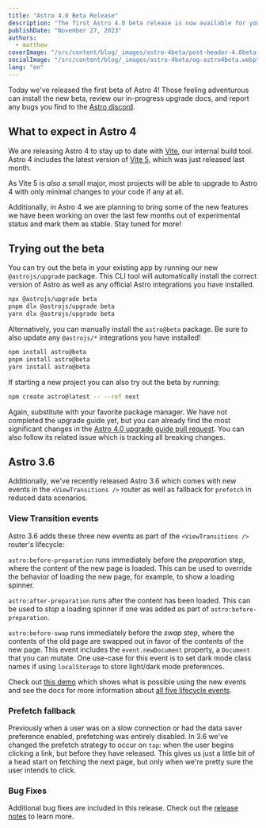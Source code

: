 ```yaml
---
title: "Astro 4.0 Beta Release"
description: "The first Astro 4.0 beta release is now available for you to try out in any existing Astro project! Stay tuned for more information about the upcoming Astro 4."
publishDate: "November 27, 2023"
authors:
  - matthew
coverImage: "/src/content/blog/_images/astro-4beta/post-header-4.0beta.webp"
socialImage: "/src/content/blog/_images/astro-4beta/og-astro4beta.webp"
lang: "en"
---
```


Today we've released the first beta of Astro 4! Those feeling adventurous can install the new beta, review our in-progress upgrade docs, and report any bugs you find to the [Astro discord](https://astro.build/chat).

## What to expect in Astro 4

We are releasing Astro 4 to stay up to date with [Vite](https://vitejs.dev/), our internal build tool. Astro 4 includes the latest version of [Vite 5](https://vitejs.dev/blog/announcing-vite5), which was just released last month.

As Vite 5 is *also* a small major, most projects will be able to upgrade to Astro 4 with only minimal changes to your code if any at all.

Additionally, in Astro 4 we are planning to bring some of the new features we have been working on over the last few months out of experimental status and mark them as stable. Stay tuned for more!

## Trying out the beta

You can try out the beta in your existing app by running our new `@astrojs/upgrade` package. This CLI tool will automatically install the correct version of Astro as well as any official Astro integrations you have installed.

```sh
npx @astrojs/upgrade beta
pnpm dlx @astrojs/upgrade beta
yarn dlx @astrojs/upgrade beta
```

Alternatively, you can manually install the `astro@beta` package. Be sure to also update any `@astrojs/*` integrations you have installed!

```sh
npm install astro@beta
pnpm install astro@beta
yarn install astro@beta
```

If starting a new project you can also try out the beta by running:

```sh
npm create astro@latest -- --ref next
```

Again, substitute with your favorite package manager. We have not completed the upgrade guide yet, but you can already find the most significant changes in the [Astro 4.0 upgrade guide pull request](https://github.com/withastro/docs/pull/5481). You can also follow its related issue which is tracking all breaking changes.

## Astro 3.6

Additionally, we've recently released Astro 3.6 which comes with new events in the `<ViewTransitions />` router as well as fallback for `prefetch` in reduced data scenarios.

### View Transition events

Astro 3.6 adds these three new events as part of the `<ViewTransitions />` router's lifecycle:

`astro:before-preparation` runs immediately before the *preparation* step, where the content of the new page is loaded. This can be used to override the behavior of loading the new page, for example, to show a loading spinner.

`astro:after-preparation` runs after the content has been loaded. This can be used to *stop* a loading spinner if one was added as part of `astro:before-preparation`.

`astro:before-swap` runs immediately before the *swap* step, where the contents of the old page are swapped out in favor of the contents of the new page. This event includes the `event.newDocument` property, a `Document` that you can mutate. One use-case for this event is to set dark mode class names if using `localStorage` to store light/dark mode preferences.

Check out [this demo](https://events-3bg.pages.dev/) which shows what is possible using the new events and see the docs for more information about [all five lifecycle events](https://docs.astro.build/en/guides/view-transitions/#lifecycle-events).

### Prefetch fallback

Previously when a user was on a slow connection or had the data saver preference enabled, prefetching was entirely disabled. In 3.6 we've changed the prefetch strategy to occur on `tap`: when the user begins clicking a link, but before they have released. This gives us just a little bit of a head start on fetching the next page, but only when we're pretty sure the user intends to click.

### Bug Fixes

Additional bug fixes are included in this release. Check out the [release notes](https://github.com/withastro/astro/blob/main/packages/astro/CHANGELOG.md#360) to learn more.
